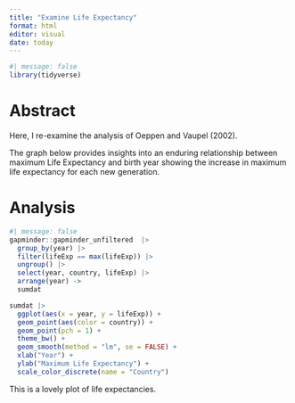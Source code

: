```yaml
---
title: "Examine Life Expectancy"
format: html
editor: visual
date: today
---
```


```r
#| message: false
library(tidyverse)
```

# Abstract

Here, I re-examine the analysis of Oeppen and Vaupel (2002).

The graph below provides insights into an enduring relationship between maximum Life Expectancy and birth year showing the increase in maximum life expectancy for each new generation.

# Analysis

```r
#| message: false
gapminder::gapminder_unfiltered  |> 
  group_by(year) |>
  filter(lifeExp == max(lifeExp)) |>
  ungroup() |>
  select(year, country, lifeExp) |>
  arrange(year) ->
  sumdat

sumdat |> 
  ggplot(aes(x = year, y = lifeExp)) +
  geom_point(aes(color = country)) +
  geom_point(pch = 1) +
  theme_bw() +
  geom_smooth(method = "lm", se = FALSE) +
  xlab("Year") +
  ylab("Maximum Life Expectancy") +
  scale_color_discrete(name = "Country")
```

This is a lovely plot of life expectancies.
